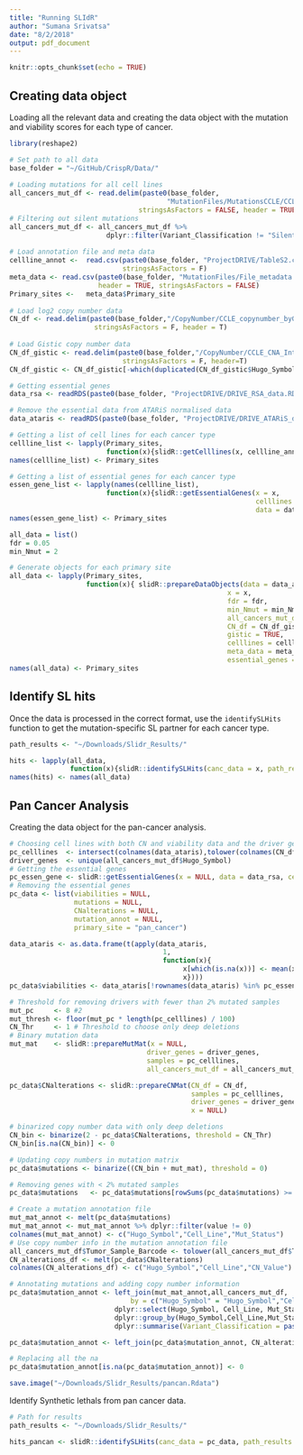 ```yaml
---
title: "Running SLIdR"
author: "Sumana Srivatsa"
date: "8/2/2018"
output: pdf_document
---
```


```r
knitr::opts_chunk$set(echo = TRUE)
```

## Creating data object

Loading all the relevant data and creating the data object with the mutation and viability scores for each type of cancer. 

```r
library(reshape2)

# Set path to all data
base_folder = "~/GitHub/CrispR/Data/"
  
# Loading mutations for all cell lines
all_cancers_mut_df <- read.delim(paste0(base_folder,
                                       "MutationFiles/MutationsCCLE/CCLE_maf_allcancers.txt"),
                                stringsAsFactors = FALSE, header = TRUE)
# Filtering out silent mutations
all_cancers_mut_df <- all_cancers_mut_df %>% 
                        dplyr::filter(Variant_Classification != "Silent" )
  
# Load annotation file and meta data
cellline_annot <-  read.csv(paste0(base_folder, "ProjectDRIVE/TableS2.csv"),
                            stringsAsFactors = F)
meta_data <- read.csv(paste0(base_folder, "MutationFiles/File_metadata.csv"), 
                      header = TRUE, stringsAsFactors = FALSE)
Primary_sites <-   meta_data$Primary_site
  
# Load log2 copy number data
CN_df <- read.delim(paste0(base_folder,"/CopyNumber/CCLE_copynumber_byGene.txt"),
                     stringsAsFactors = F, header = T)
  
# Load Gistic copy number data
CN_df_gistic <- read.delim(paste0(base_folder,"/CopyNumber/CCLE_CNA_Integers.txt"),
                            stringsAsFactors = F, header=T)
CN_df_gistic <- CN_df_gistic[-which(duplicated(CN_df_gistic$Hugo_Symbol)),]

# Getting essential genes
data_rsa <- readRDS(paste0(base_folder, "ProjectDRIVE/DRIVE_RSA_data.RDS"))

# Remove the essential data from ATARiS normalised data
data_ataris <- readRDS(paste0(base_folder, "ProjectDRIVE/DRIVE_ATARiS_data.RDS"))

# Getting a list of cell lines for each cancer type
cellline_list <- lapply(Primary_sites, 
                        function(x){slidR::getCelllines(x, cellline_annot, meta_data)})
names(cellline_list) <- Primary_sites

# Getting a list of essential genes for each cancer type
essen_gene_list <- lapply(names(cellline_list), 
                        function(x){slidR::getEssentialGenes(x = x, 
                                                             celllines = cellline_list[[x]], 
                                                             data = data_rsa)})
names(essen_gene_list) <- Primary_sites

all_data = list()
fdr = 0.05
min_Nmut = 2

# Generate objects for each primary site
all_data <- lapply(Primary_sites, 
                   function(x){ slidR::prepareDataObjects(data = data_ataris, 
                                                      x = x, 
                                                      fdr = fdr, 
                                                      min_Nmut = min_Nmut, 
                                                      all_cancers_mut_df = all_cancers_mut_df, 
                                                      CN_df = CN_df_gistic, 
                                                      gistic = TRUE, 
                                                      celllines = cellline_list[[x]], 
                                                      meta_data = meta_data, 
                                                      essential_genes = essen_gene_list[[x]])})
names(all_data) <- Primary_sites

```
## Identify SL hits

Once the data is processed in the correct format, use the `identifySLHits` function to get the mutation-specific SL partner for each cancer type. 

```r
path_results <- "~/Downloads/Slidr_Results/"

hits <- lapply(all_data, 
               function(x){slidR::identifySLHits(canc_data = x, path_results = path_results)})
names(hits) <- names(all_data)

```
## Pan Cancer Analysis

Creating the data object for the pan-cancer analysis. 

```r
# Choosing cell lines with both CN and viability data and the driver genes
pc_celllines  <- intersect(colnames(data_ataris),tolower(colnames(CN_df)))
driver_genes  <- unique(all_cancers_mut_df$Hugo_Symbol)
# Getting the essential genes
pc_essen_gene <- slidR::getEssentialGenes(x = NULL, data = data_rsa, celllines = pc_celllines)
# Removing the essential genes
pc_data <- list(viabilities = NULL,
                mutations = NULL,
                CNalterations = NULL,
                mutation_annot = NULL,
                primary_site = "pan_cancer")

data_ataris <- as.data.frame(t(apply(data_ataris,
                                      1,
                                      function(x){
                                           x[which(is.na(x))] <- mean(x, na.rm = TRUE)
                                           x})))
pc_data$viabilities <- data_ataris[!rownames(data_ataris) %in% pc_essen_gene,pc_celllines]

# Threshold for removing drivers with fewer than 2% mutated samples
mut_pc     <- 8 #2         
mut_thresh <- floor(mut_pc * length(pc_celllines) / 100)
CN_Thr     <- 1 # Threshold to choose only deep deletions
# Binary mutation data
mut_mat    <- slidR::prepareMutMat(x = NULL, 
                                  driver_genes = driver_genes, 
                                  samples = pc_celllines,
                                  all_cancers_mut_df = all_cancers_mut_df)

pc_data$CNalterations <- slidR::prepareCNMat(CN_df = CN_df, 
                                             samples = pc_celllines,
                                             driver_genes = driver_genes, 
                                             x = NULL)

# binarized copy number data with only deep deletions 
CN_bin <- binarize(2 - pc_data$CNalterations, threshold = CN_Thr)
CN_bin[is.na(CN_bin)] <- 0

# Updating copy numbers in mutation matrix
pc_data$mutations <- binarize((CN_bin + mut_mat), threshold = 0)

# Removing genes with < 2% mutated samples
pc_data$mutations   <- pc_data$mutations[rowSums(pc_data$mutations) >= mut_thresh, ]

# Create a mutation annotation file
mut_mat_annot <- melt(pc_data$mutations)
mut_mat_annot <- mut_mat_annot %>% dplyr::filter(value != 0)
colnames(mut_mat_annot) <- c("Hugo_Symbol","Cell_Line","Mut_Status")
# Use copy number info in the mutation annotation file
all_cancers_mut_df$Tumor_Sample_Barcode <- tolower(all_cancers_mut_df$Tumor_Sample_Barcode)
CN_alterations_df <- melt(pc_data$CNalterations)
colnames(CN_alterations_df) <- c("Hugo_Symbol","Cell_Line","CN_Value")

# Annotating mutations and adding copy number information
pc_data$mutation_annot <- left_join(mut_mat_annot,all_cancers_mut_df,
                              by = c("Hugo_Symbol" = "Hugo_Symbol","Cell_Line" = "Tumor_Sample_Barcode")) %>%
                          dplyr::select(Hugo_Symbol, Cell_Line, Mut_Status, Variant_Classification) %>%
                          dplyr::group_by(Hugo_Symbol,Cell_Line,Mut_Status) %>% 
                          dplyr::summarise(Variant_Classification = paste(Variant_Classification, collapse=";")) 

pc_data$mutation_annot <- left_join(pc_data$mutation_annot, CN_alterations_df, by = c("Hugo_Symbol","Cell_Line"))

# Replacing all the na
pc_data$mutation_annot[is.na(pc_data$mutation_annot)] <- 0

save.image("~/Downloads/Slidr_Results/pancan.Rdata")

```
Identify Synthetic lethals from pan cancer data.

```r
# Path for results
path_results <- "~/Downloads/Slidr_Results/"

hits_pancan <- slidR::identifySLHits(canc_data = pc_data, path_results = path_results, WT_pval_thresh = 0, qval_thresh = 1)

```
